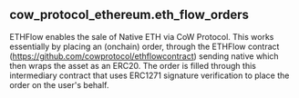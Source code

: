 ## cow_protocol_ethereum.eth_flow_orders 
ETHFlow enables the sale of Native ETH via CoW Protocol. This works essentially by placing an (onchain) order,  through the ETHFlow contract (https://github.com/cowprotocol/ethflowcontract) sending native which then wraps  the asset as an ERC20. The order is filled through this intermediary contract that uses ERC1271 signature  verification to place the order on the user&#x27;s behalf.


